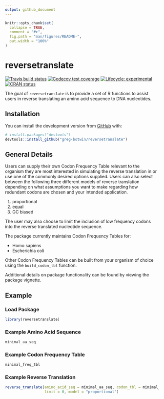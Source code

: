 ```yaml
---
output: github_document
---
```


<!-- README.md is generated from README.Rmd. Please edit that file -->

```r
knitr::opts_chunk$set(
  collapse = TRUE,
  comment = "#>",
  fig.path = "man/figures/README-",
  out.width = "100%"
)
```
# reversetranslate
<!-- badges: start -->
[![Travis build status](https://travis-ci.org/greg-botwin/reversetranslate.svg?branch=master)](https://travis-ci.org/greg-botwin/reversetranslate)
[![Codecov test coverage](https://codecov.io/gh/greg-botwin/reversetranslate/branch/master/graph/badge.svg)](https://codecov.io/gh/greg-botwin/reversetranslate?branch=master)
[![Lifecycle: experimental](https://img.shields.io/badge/lifecycle-experimental-orange.svg)](https://www.tidyverse.org/lifecycle/#experimental)
[![CRAN status](https://www.r-pkg.org/badges/version/reversetranslate)](https://cran.r-project.org/package=reversetranslate)
<!-- badges: end -->

The goal of `reversetranslate` is to provide a set of R functions to assist users in reverse translating an amino acid sequence to DNA nucleotides.


## Installation

You can install the development version from [GitHub](https://github.com/greg-botwin/reversetranslate) with:

``` r
# install.packages("devtools")
devtools::install_github("greg-botwin/reversetranslate")
```

## General Details
Users can supply their own Codon Frequency Table relevant to the organism they are most interested in simulating the reverse translation in or use one of the commonly desired options supplied. Users can also select between the following three different models of reverse translation depending on what assumptions you want to make regarding how redundant codons are chosen and your intended application. 

1. proportional
2. equal 
3. GC biased 

The user may also choose to limit the inclusion of low frequency codons into the reverse translated nucleotide sequence. 

The package currently maintains Codon Frequency Tables for:  
 
- Homo sapiens
- Escherichia coli

Other Codon Frequency Tables can be built from your organism of choice using the `build_codon_tbl` function. 

Additional details on package functionality can be found by viewing the package vignette.

## Example
### Load Package
```r
library(reversetranslate)
```


### Example Amino Acid Sequence
```r
minimal_aa_seq
```

### Example Codon Frequency Table
```r
minimal_freq_tbl
```

### Example Reverse Translation
```r
reverse_translate(amino_acid_seq = minimal_aa_seq, codon_tbl = minimal_freq_tbl,
                  limit = 0, model = "proportional")
```

